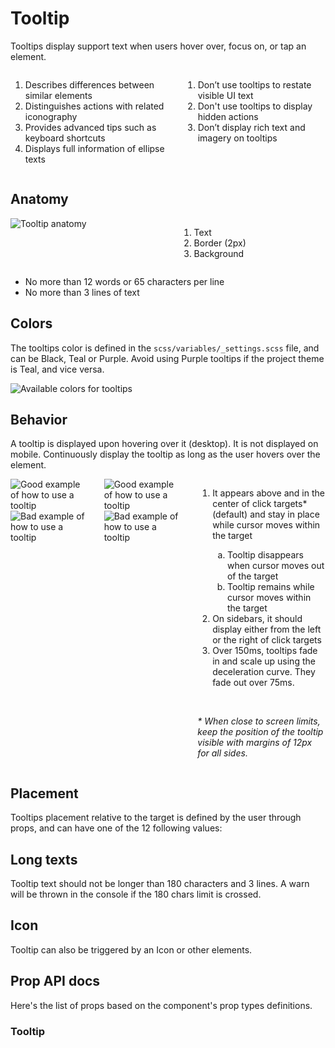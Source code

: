 

<Meta title="Components/Tooltip" />

<div class="docs-title">
  <div>
    <h1 class="docs-title__text">Tooltip</h1>
  </div>
</div>

<div class="docs-content">
  <p>Tooltips display support text when users hover over, focus on, or tap an element.</p>


<div class="columns">
  <div class="column">
    <ol>
      <li>Describes differences between similar elements</li>
      <li>Distinguishes actions with related iconography</li>
      <li>Provides advanced tips such as keyboard shortcuts</li>
      <li>Displays full information of ellipse texts</li>
    </ol>
  </div>
  <div class="column">
    <ol>
      <li class="li--red">Don’t use tooltips to restate visible UI text</li>
      <li class="li--red">Don't use tooltips to display hidden actions</li>
      <li class="li--red">Don’t display rich text and imagery on tooltips</li>
    </ol>
  </div>
</div>

<h2>Anatomy</h2>
<div class="columns">
    <div class="column">
        <img src="docs/tooltip/tooltip-anatomy.png" alt="Tooltip anatomy" />
    </div>
    <div class="column">
        <ol>
         <li>Text</li>
         <li>Border (2px)</li>
         <li>Background</li>
        </ol>
    </div>
</div>

<div>
  <ul>
    <li class="li--red">No more than 12 words or 65 characters per line</li>
    <li class="li--red">No more than 3 lines of text</li>
  </ul>
</div>


<h2>Colors</h2>

The tooltips color is defined in the `scss/variables/_settings.scss` file, and can be Black, Teal or Purple. Avoid using Purple tooltips if the project theme is Teal, and vice versa.

<img src="docs/tooltip/examples/colors.png" alt="Available colors for tooltips" />

<h2>Behavior</h2>

A tooltip is displayed upon hovering over it (desktop). It is not displayed on mobile.
Continuously display the tooltip as long as the user hovers over the element.

<div class="columns">
    <div class="column">
        <div class="columns">
            <div class="column">
                <img src="docs/tooltip/examples/edge do.png" alt="Good example of how to use a tooltip" />
                <img src="docs/tooltip/examples/edge dont.png" alt="Bad example of how to use a tooltip" />
            </div>
            <div class="column">
                <img src="docs/tooltip/examples/sidebar do.png" alt="Good example of how to use a tooltip" />
                <img src="docs/tooltip/examples/sidebar dont.png" alt="Bad example of how to use a tooltip" />
            </div>
        </div>
    </div>
    <div class="column">
        <ol>
         <li>It appears above and in the center of click targets* (default) and stay in place while cursor moves within the target </li>
         <ol type="a">
             <li>Tooltip disappears when cursor moves out of the target</li>
             <li>Tooltip remains while cursor moves within the target</li>
        </ol>
         <li>On sidebars, it should display either from the left or the right of click targets</li>
         <li>Over 150ms, tooltips fade in and scale up using the deceleration curve. They fade out over 75ms.</li>
        </ol>
        <br />
        <p class="li--red"><em>* When close to screen limits, keep the position of the tooltip visible with margins of 12px for all sides.</em></p>
    </div>
</div>


<h2>Placement</h2>

Tooltips placement relative to the target is defined by the user through props, and can have one of the 12 following values:

<Canvas>
  <Story name="Placement">
    <Fragment>
      <div className="columns docs-tooltip">
          <div className="column">
            <Tooltip id="tooltip-top-start" text="top-start" placement="top-start">
              <OutlineButton
                onClick={undefined}
                size="large"
                text="top-start"
              />
            </Tooltip>
          </div>
          <div className="column">
            <Tooltip id="tooltip-top" text="top" placement="top">
              <OutlineButton
                onClick={undefined}
                size="large"
                text="top"
              />
            </Tooltip>
          </div>
          <div className="column">
            <Tooltip id="tooltip-top-end" text="top-end" placement="top-end">
              <OutlineButton
                onClick={undefined}
                size="large"
                text="top-end"
              />
            </Tooltip>
          </div>
      </div>
      <div className="columns space-between docs-tooltip">
        <div className="column left">
          <Tooltip id="tooltip-left-start" text="left-start" placement="left-start">
            <OutlineButton
                onClick={undefined}
                size="large"
                text="left-start"
              />
          </Tooltip>
        </div>
        <div className="column right">
          <Tooltip id="tooltip-right-start" text="right-start" placement="right-start">
            <OutlineButton
                onClick={undefined}
                size="large"
                text="right-start"
              />
          </Tooltip>
        </div>
      </div>
      <div className="columns space-between docs-tooltip">
        <div className="column left">
          <Tooltip id="tooltip-left" text="left" placement="left" >
            <OutlineButton
                onClick={undefined}
                size="large"
                text="left"
              />
          </Tooltip>
        </div>
        <div className="column right">
          <Tooltip id="tooltip-right" text="right" placement="right">
            <OutlineButton
                onClick={undefined}
                size="large"
                text="right"
              />
          </Tooltip>
        </div>
      </div>
      <div className="columns space-between docs-tooltip">
        <div className="column left">
          <Tooltip id="tooltip-left-end" text="left-end" placement="left-end" >
            <OutlineButton
                onClick={undefined}
                size="large"
                text="left-end"
              />
          </Tooltip>
        </div>
        <div className="column right">
          <Tooltip id="tooltip-right-end" text="right-end" placement="right-end">
            <OutlineButton
                onClick={undefined}
                size="large"
                text="right-end"
              />
          </Tooltip>
        </div>
      </div>
      <div className="columns docs-tooltip">
          <div className="column">
            <Tooltip id="tooltip-bottom-start" text="bottom-start" placement="bottom-start">
              <OutlineButton
                onClick={undefined}
                size="large"
                text="bottom-start"
              />
            </Tooltip>
          </div>
          <div className="column">
            <Tooltip id="tooltip-bottom" text="bottom" placement="bottom">
              <OutlineButton
                onClick={undefined}
                size="large"
                text="bottom"
              />
            </Tooltip>
          </div>
          <div className="column">
            <Tooltip id="tooltip-bottom-end" text="bottom-end" placement="bottom-end">
              <OutlineButton
                onClick={undefined}
                size="large"
                text="bottom-end"
              />
            </Tooltip>
          </div>
      </div>
    </Fragment>
  </Story>
</Canvas>

<h2>Long texts</h2>

Tooltip text should not be longer than 180 characters and 3 lines. A warn will be thrown in the console if the 180 chars limit is crossed.

<Canvas>
  <Story name="LongText">
    <Fragment>
      <Tooltip
        id="tooltip-long-text"
        text="Lorem ipsum dolor sit amet, has integre virtute consequat at. Sit quodsi gloriatur efficiantur in, quas inermis menandri ex vix. Sit quodsi gloriatur efficiantur in, quas inermis."
        placement="right">
          <OutlineButton
            onClick={undefined}
            size="normal"
            text="bottom"
          />
      </Tooltip>
    </Fragment>
  </Story>
</Canvas>

<h2>Icon</h2>

Tooltip can also be triggered by an Icon or other elements.

<Canvas>
  <Story name="Icon">
    <Fragment>
      <Tooltip
        id="tooltip-icon"
        text="Tooltip triggered by an Icon"
        placement="right">
          <Icon
            type="key"
            color="teal-60"
          />
      </Tooltip>
    </Fragment>
  </Story>
</Canvas>

<h2>Prop API docs</h2>

Here's the list of props based on the component's prop types definitions.

<h3>Tooltip</h3>

<ArgsTable of={Tooltip} />

</div>
